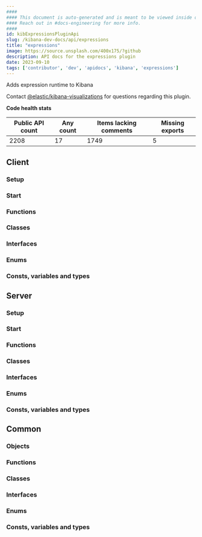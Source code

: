 ```yaml
---
####
#### This document is auto-generated and is meant to be viewed inside our experimental, new docs system.
#### Reach out in #docs-engineering for more info.
####
id: kibExpressionsPluginApi
slug: /kibana-dev-docs/api/expressions
title: "expressions"
image: https://source.unsplash.com/400x175/?github
description: API docs for the expressions plugin
date: 2023-09-10
tags: ['contributor', 'dev', 'apidocs', 'kibana', 'expressions']
---
```


Adds expression runtime to Kibana

Contact [@elastic/kibana-visualizations](https://github.com/orgs/elastic/teams/kibana-visualizations) for questions regarding this plugin.

**Code health stats**

| Public API count  | Any count | Items lacking comments | Missing exports |
|-------------------|-----------|------------------------|-----------------|
| 2208 | 17 | 1749 | 5 |

## Client

### Setup
<DocDefinitionList data={[expressionsObj.client.setup]}/>

### Start
<DocDefinitionList data={[expressionsObj.client.start]}/>

### Functions
<DocDefinitionList data={expressionsObj.client.functions}/>

### Classes
<DocDefinitionList data={expressionsObj.client.classes}/>

### Interfaces
<DocDefinitionList data={expressionsObj.client.interfaces}/>

### Enums
<DocDefinitionList data={expressionsObj.client.enums}/>

### Consts, variables and types
<DocDefinitionList data={expressionsObj.client.misc}/>

## Server

### Setup
<DocDefinitionList data={[expressionsObj.server.setup]}/>

### Start
<DocDefinitionList data={[expressionsObj.server.start]}/>

### Functions
<DocDefinitionList data={expressionsObj.server.functions}/>

### Classes
<DocDefinitionList data={expressionsObj.server.classes}/>

### Interfaces
<DocDefinitionList data={expressionsObj.server.interfaces}/>

### Enums
<DocDefinitionList data={expressionsObj.server.enums}/>

### Consts, variables and types
<DocDefinitionList data={expressionsObj.server.misc}/>

## Common

### Objects
<DocDefinitionList data={expressionsObj.common.objects}/>

### Functions
<DocDefinitionList data={expressionsObj.common.functions}/>

### Classes
<DocDefinitionList data={expressionsObj.common.classes}/>

### Interfaces
<DocDefinitionList data={expressionsObj.common.interfaces}/>

### Enums
<DocDefinitionList data={expressionsObj.common.enums}/>

### Consts, variables and types
<DocDefinitionList data={expressionsObj.common.misc}/>

